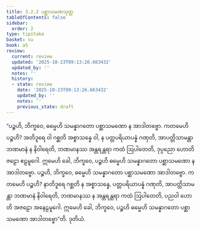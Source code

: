 ```yaml
---
title: 3.2.2 ပစ္ဆာသမဏသုတ္တ
tableOfContents: false
sidebar:
  order: 2
type: tipitaka
basket: su
book: a5
review:
  current: review
  updated: '2025-10-23T09:13:26.663432'
  updated_by: ''
  notes: ''
  history:
  - state: review
    date: '2025-10-23T09:13:26.663432'
    updated_by: ''
    notes: ''
    previous_state: draft
---
```



<ReviewStatus review={frontmatter.review} showDetails={true} />

<HypothesisAnnotation frontmatter={frontmatter} />

<DynamicBreadcrumb />

<Division number="112" book="a5" e="ch" v="16" p="120">

<Paragraph number="666" book="a5">
“ပဉ္စဟိ, ဘိက္ခဝေ, ဓမ္မေဟိ သမန္နာဂတော ပစ္ဆာသမဏော န အာဒါတဗ္ဗော. ကတမေဟိ ပဉ္စဟိ? အတိဒူရေ ဝါ ဂစ္ဆတိ အစ္စာသန္နေ ဝါ, န ပတ္တပရိယာပန္နံ ဂဏှတိ, အာပတ္တိသာမန္တာ ဘဏမာနံ န နိဝါရေတိ, ဘဏမာနဿ အန္တရန္တရာ ကထံ ဩပါတေတိ, ဒုပ္ပညော ဟောတိ ဇဠော ဧဠမူဂေါ. ဣမေဟိ ခေါ, ဘိက္ခဝေ, ပဉ္စဟိ ဓမ္မေဟိ သမန္နာဂတော ပစ္ဆာသမဏော န အာဒါတဗ္ဗော.
</Paragraph>

<Paragraph number="667" book="a5">
ပဉ္စဟိ, ဘိက္ခဝေ, ဓမ္မေဟိ သမန္နာဂတော ပစ္ဆာသမဏော အာဒါတဗ္ဗော. ကတမေဟိ ပဉ္စဟိ? နာတိဒူရေ ဂစ္ဆတိ န အစ္စာသန္နေ, ပတ္တပရိယာပန္နံ ဂဏှတိ, အာပတ္တိသာမန္တာ ဘဏမာနံ နိဝါရေတိ, ဘဏမာနဿ န အန္တရန္တရာ ကထံ ဩပါတေတိ, ပညဝါ ဟောတိ အဇဠော အနေဠမူဂေါ. ဣမေဟိ ခေါ, ဘိက္ခဝေ, ပဉ္စဟိ ဓမ္မေဟိ သမန္နာဂတော ပစ္ဆာသမဏော အာဒါတဗ္ဗော”တိ.

</Paragraph>
</Division>

<Paragraph number="668" type="center" book="a5">
ဒုတိယံ.
</Paragraph>